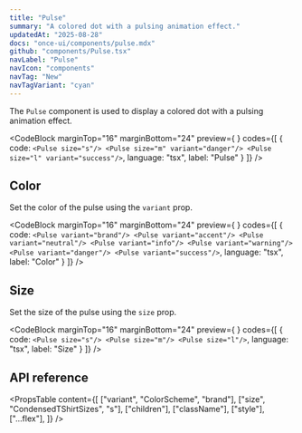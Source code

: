 ```yaml
---
title: "Pulse"
summary: "A colored dot with a pulsing animation effect."
updatedAt: "2025-08-28"
docs: "once-ui/components/pulse.mdx"
github: "components/Pulse.tsx"
navLabel: "Pulse"
navIcon: "components"
navTag: "New"
navTagVariant: "cyan"
---
```


The `Pulse` component is used to display a colored dot with a pulsing animation effect.

<CodeBlock
  marginTop="16"
  marginBottom="24"
  preview={
    <Row gap="40" fillWidth center>
      <Pulse size="s"/>
      <Pulse size="m" variant="danger"/>
      <Pulse size="l" variant="success"/>
    </Row>
  }
  codes={[
    {
      code:
`<Pulse size="s"/>
<Pulse size="m" variant="danger"/>
<Pulse size="l" variant="success"/>`,
      language: "tsx",
      label: "Pulse"
    }
  ]}
/>

## Color

Set the color of the pulse using the `variant` prop.

<CodeBlock
  marginTop="16"
  marginBottom="24"
  preview={
    <Row gap="40" fillWidth center>
      <Pulse variant="brand"/>
      <Pulse variant="accent"/>
      <Pulse variant="neutral"/>
      <Pulse variant="info"/>
      <Pulse variant="warning"/>
      <Pulse variant="danger"/>
      <Pulse variant="success"/>
    </Row>
  }
  codes={[
    {
      code:
`<Pulse variant="brand"/>
<Pulse variant="accent"/>
<Pulse variant="neutral"/>
<Pulse variant="info"/>
<Pulse variant="warning"/>
<Pulse variant="danger"/>
<Pulse variant="success"/>`,
      language: "tsx",
      label: "Color"
    }
  ]}
/>

## Size

Set the size of the pulse using the `size` prop.

<CodeBlock
  marginTop="16"
  marginBottom="24"
  preview={
    <Row gap="40" fillWidth center>
      <Pulse size="s"/>
      <Pulse size="m"/>
      <Pulse size="l"/>
    </Row>
  }
  codes={[
    {
      code:
`<Pulse size="s"/>
<Pulse size="m"/>
<Pulse size="l"/>`,
      language: "tsx",
      label: "Size"
    }
  ]}
/>

## API reference

<PropsTable
  content={[
    ["variant", "ColorScheme", "brand"],
    ["size", "CondensedTShirtSizes", "s"],
    ["children"],
    ["className"],
    ["style"],
    ["...flex"],
  ]}
/>
